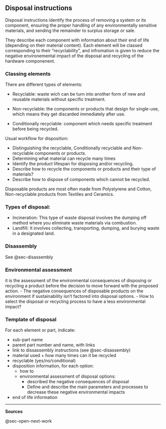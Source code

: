 ## Disposal instructions {#sec-disposal-instructions}

Disposal instructions identify the process of removing a system or its component, ensuring the proper handling of any environmentally sensitive materials, and sending the remainder to surplus storage or sale.

They describe each component with information about their end of life (depending on their material content).
Each element will be classed corresponding to their "recyclability", and infromation is given to reduce the negative environemental impact of the disposal and recycling of the hardware componenent.

### Classing elements

There are different types of elements:

-   Recyclable: waste wich can be turn into another form of new and reusable materials without specific treatment.

-   Non-recyclable: the components or products that design for single-use, which means they get discarded immediately after use.

-   Conditionally recyclable: component which needs specific treatment before being recycled.

Usual workflow for disposition:

-   Distinguishing the recyclable, Conditionally recyclable and Non-recyclable components or products.
-   Determining what material can recycle many times
-   Identify the product lifespan for disposing and/or recycling.
-   Describe how to recycle the components or products and their type of materials?
-   Describe how to dispose of components which cannot be recycled.

Disposable products are most often made from Polystyrene and Cotton, Non-recyclable products from Textiles and Ceramics.

### Types of disposal:

-   Incineration: This type of waste disposal involves the dumping off method where you eliminate waste materials via combustion.
-   Landfill: It involves collecting, transporting, dumping, and burying waste in a designated land.

### Disassembly

See @sec-disassembly

### Environmental assessment

it is the assessment of the environmental consequences of disposing or recycling a product before the decision to move forward with the proposed action.
- The negative consequences of disposable products on the environment if sustainability isn't factored into disposal options.
- How to select the disposal or recycling process to have a less environmental impact?

### Template of disposal

For each element or part, indicate:

-   sub-part name
-   parent part number and name, with links
-   link to dissassembly instructions (see @sec-disassembly)
-   material used + how many times can it be recycled
-   recyclable (yes/no/conditional)
-   disposition information, for each option:
    -   how to
    -   environmental assessment of disposal options:
        -   described the negative consequences of disposal
        -   Define and describe the main parameters and processes to decrease these negative environmental impacts
-   end of life information

------------------------------------------------------------------------

**Sources**

@sec-open-next-work
